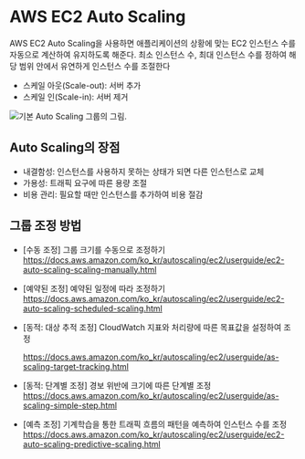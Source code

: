 # AWS EC2 Auto Scaling

AWS EC2 Auto Scaling을 사용하면 애플리케이션의 상황에 맞는 EC2 인스턴스 수를 자동으로 계산하여 유지하도록 해준다. 최소 인스턴스 수, 최대 인스턴스 수를 정하여 해당 범위 안에서 유연하게 인스턴스 수를 조절한다

- 스케일 아웃(Scale-out): 서버 추가
- 스케일 인(Scale-in): 서버 제거

![    기본 Auto Scaling 그룹의 그림.   ](assets/as-basic-diagram.png)


## Auto Scaling의 장점

- 내결함성: 인스턴스를 사용하지 못하는 상태가 되면 다른 인스턴스로 교체
- 가용성: 트래픽 요구에 따른 용량 조절
- 비용 관리: 필요할 때만 인스턴스를 추가하여 비용 절감


## 그룹 조정 방법

- [수동 조정] 그룹 크기를 수동으로 조정하기
  <https://docs.aws.amazon.com/ko_kr/autoscaling/ec2/userguide/ec2-auto-scaling-scaling-manually.html>

- [예약된 조정] 예약된 일정에 따라 조정하기
  <https://docs.aws.amazon.com/ko_kr/autoscaling/ec2/userguide/ec2-auto-scaling-scheduled-scaling.html>

- [동적: 대상 추적 조정] CloudWatch 지표와 처리량에 따른 목표값을 설정하여 조정

  <https://docs.aws.amazon.com/ko_kr/autoscaling/ec2/userguide/as-scaling-target-tracking.html>

- [동적: 단계별 조정] 경보 위반에 크기에 따른 단계별 조정
  <https://docs.aws.amazon.com/ko_kr/autoscaling/ec2/userguide/as-scaling-simple-step.html>

- [예측 조정] 기계학습을 통한 트래픽 흐름의 패턴을 예측하여 인스턴스 수를 조정
  <https://docs.aws.amazon.com/ko_kr/autoscaling/ec2/userguide/ec2-auto-scaling-predictive-scaling.html>
